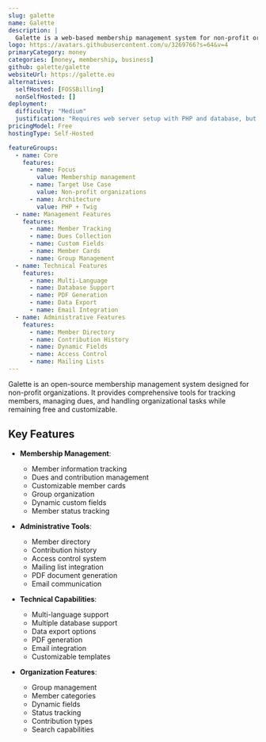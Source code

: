 ```yaml
---
slug: galette
name: Galette
description: |
  Galette is a web-based membership management system for non-profit organizations, offering features like member tracking, dues collection, and customizable fields while being free and open source.
logo: https://avatars.githubusercontent.com/u/3269766?s=64&v=4
primaryCategory: money
categories: [money, membership, business]
github: galette/galette
websiteUrl: https://galette.eu
alternatives:
  selfHosted: [FOSSBilling]
  nonSelfHosted: []
deployment:
  difficulty: "Medium"
  justification: "Requires web server setup with PHP and database, but has good documentation."
pricingModel: Free
hostingType: Self-Hosted

featureGroups:
  - name: Core
    features:
      - name: Focus
        value: Membership management
      - name: Target Use Case
        value: Non-profit organizations
      - name: Architecture
        value: PHP + Twig
  - name: Management Features
    features:
      - name: Member Tracking
      - name: Dues Collection
      - name: Custom Fields
      - name: Member Cards
      - name: Group Management
  - name: Technical Features
    features:
      - name: Multi-Language
      - name: Database Support
      - name: PDF Generation
      - name: Data Export
      - name: Email Integration
  - name: Administrative Features
    features:
      - name: Member Directory
      - name: Contribution History
      - name: Dynamic Fields
      - name: Access Control
      - name: Mailing Lists
---
```


Galette is an open-source membership management system designed for non-profit organizations. It provides comprehensive tools for tracking members, managing dues, and handling organizational tasks while remaining free and customizable.

## Key Features

- **Membership Management**:

  - Member information tracking
  - Dues and contribution management
  - Customizable member cards
  - Group organization
  - Dynamic custom fields
  - Member status tracking

- **Administrative Tools**:

  - Member directory
  - Contribution history
  - Access control system
  - Mailing list integration
  - PDF document generation
  - Email communication

- **Technical Capabilities**:

  - Multi-language support
  - Multiple database support
  - Data export options
  - PDF generation
  - Email integration
  - Customizable templates

- **Organization Features**:
  - Group management
  - Member categories
  - Dynamic fields
  - Status tracking
  - Contribution types
  - Search capabilities
